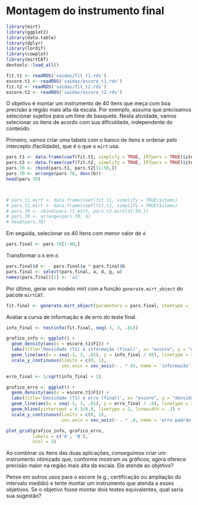 # Montagem do instrumento final

```r
library(mirt)
library(ggplot2)
library(data.table)
library(dplyr)
library(lordif)
library(cowplot)
library(mirtCAT)
devtools::load_all()

fit.t1 <- readRDS('saidas/fit_t1.rds')
escore.t1 <- readRDS('saidas/escore_t1.rds')
fit.t2 <- readRDS('saidas/fit_t2.rds')
escore.t2 <- readRDS('saidas/escore_t2.rds')
```

O objetivo é montar um instrumento de 40 itens que meça com boa precisão a região mais alta da escala. Por exemplo, assuma que precisamos selecionar sujeitos para um time de basquete. Nesta atividade, vamos selecionar os itens de acordo com sua dificuldade, independente do conteúdo.

Primeiro, vamos criar uma tabela com o banco de itens e ordenar pelo intercepto (facilidade), que é o que o `mirt` usa.
```r
pars.t1 <- data.frame(coef(fit.t1, simplify = TRUE, IRTpars = TRUE)$items)
pars.t2 <- data.frame(coef(fit.t2, simplify = TRUE, IRTpars = TRUE)$items)
pars.70 <- rbind(pars.t1, pars.t2[31:50,])
pars.70 <- arrange(pars.70, desc(b))
head(pars.70)



# pars.t1.mirt <- data.frame(coef(fit.t1, simplify = TRUE)$items)
# pars.t2.mirt <- data.frame(coef(fit.t2, simplify = TRUE)$items)
# pars.70 <- rbind(pars.t1.mirt, pars.t2.mirt[31:50,])
# pars.70 <- arrange(pars.70, d)
# head(pars.70)
```

Em seguida, selecionar os 40 itens com menor valor de `d`.

```r
pars.final <- pars.70[1:40,]
```

Transformar o `b` em `d`.
```r
pars.final$d <- - pars.final$a * pars.final$b
pars.final <- select(pars.final, a, d, g, u)
names(pars.final)[1] <- 'a1'
```

Por último, gerar um modelo mirt com a função `generate.mirt_object` do pacote `mirtCAT`.

```r
fit.final <- generate.mirt_object(parameters = pars.final, itemtype = '2PL')
```

Avaliar a curva de informação e de erro do teste final.

```r
info_final <- testinfo(fit.final, seq(-3, 3, .01))

grafico_info <- ggplot() +
  geom_density(aes(x = escore.t1$F1)) +
  labs(title='Densidade (T1) e informação (final)', x= "escore", y = "densidade") +
  geom_line(aes(x = seq(-3, 3, .01), y = info_final / 45), linetype = 2) +
  scale_y_continuous(limits = c(0, 1),
                     sec.axis = sec_axis(~ . * 45, name = 'informação'))

erro_final <- 1/sqrt(info_final + 1)

grafico_erro <- ggplot() +
  geom_density(aes(x = escore.t1$F1)) +
  labs(title='Densidade (T1) e erro (final)', x= "escore", y = "densidade") +
  geom_line(aes(x = seq(-3, 3, .01), y = erro_final / .8), linetype = 2) +
  geom_hline(yintercept = 0.3/0.8, linetype = 2, linewidth = .3) +
  scale_y_continuous(limits = c(0, 1),
                     sec.axis = sec_axis(~ . * .8, name = 'erro padrão'))

plot_grid(grafico_info, grafico_erro,
          labels = c('A', 'B'),
          ncol = 2)

```

Ao combinar os itens das duas aplicações, conseguimos criar um instrumento otimizado que, conforme mostram os gráficos, agora oferece precisão maior na região mais alta da escala. Ele atende ao objetivo?

Pense em outros usos para o escore (e.g., certificação ou ampliação do intervalo medido) e tente montar um instrumento que atenda a esses objetivos. Se o objetivo fosse montar dois testes equivalentes, qual seria sua sugestão?
